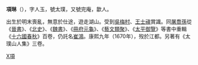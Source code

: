 '''項琳'''（{{bd|1619年||1670年}}），字人玉，號太璞，又號完庵，歙人。

出生於明末喪亂，無意於仕途，遊走湖山。受到[[吳梅村|吳梅村]]、[[王士禛|王士禛]]賞識。同[[屠喬孫|屠喬孫]]從《[[晉書|晉書]]》、《[[北史|北史]]》、《[[魏書|魏書]]》、《[[冊府元龜|冊府元龜]]》、《[[藝文類聚|藝文類聚]]》、《[[太平御覽|太平御覽]]》等書中重輯《[[十六國春秋|十六國春秋]]》百卷，仍託名[[崔鴻|崔鴻]]。康熙九年（1670年），歿於江都。另著有《太璞山人集》三卷。

[[Category:明朝歷史學家|X項]]